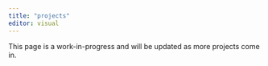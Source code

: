 ```yaml
---
title: "projects"
editor: visual
---
```


This page is a work-in-progress and will be updated as more projects come in.
